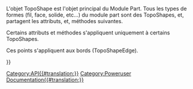 <languages/>
<div class="mw-translate-fuzzy">
{{VeryImportantMessage |(novembre 2018) Ces informations peuvent être incomplètes et obsolètes. Pour la dernière API, consultez la [https://www.freecadweb.org/api documentation de l'API générée automatiquement].}}
</div>

L'objet TopoShape est l'objet principal du Module Part. Tous les types de formes (fil, face, solide, etc...) du module part sont des TopoShapes, et, partagent les attributs, et, méthodes suivantes.
{{Code|code=
import Part
sh = Part.makeBox(10,10,10)
print sh.Faces
for f in sh.Faces:
   print f.Edges
}}

{{APIProperty/fr|Area|La superficie totale des faces de la forme.}}
{{APIProperty/fr|CompSolids|Répertorie les formes ultérieures dans cette forme.}}
{{APIProperty/fr|CenterOfMass|Donne le centre de la masse de la forme actuelle. Si le champ de gravitation est uniforme, c'est le centre de gravité. Les coordonnées retournées pour le centre de masse sont exprimées dans le système de coordonnées cartésiennes absolu.}}
{{APIProperty/fr|Compounds|Répertorie les composantes de cette forme.}}
{{APIProperty/fr|Edges|Répertorie les contours de cette forme.}}
{{APIProperty/fr|Faces|Répertorie les visages de cette forme.}}
{{APIProperty/fr|Length|Longueur totale des bords de la forme.}}
{{APIProperty/fr|Orientation|l'orientation de la forme.}}
{{APIProperty/fr|ShapeType|Le type de la forme.}}
{{APIProperty/fr|Shells|Répertorie les formes ultérieures dans cette forme.}}
{{APIProperty/fr|Solids|Liste des formes ultérieures dans cette forme.}}
{{APIProperty/fr|Vertexes|Liste des sommets de cette forme.}}
{{APIProperty/fr|Volume|Volume total des solides de la forme.}}
{{APIProperty/fr|Wires|Liste des fils de cette forme.}}
{{APIProperty/fr|BoundBox|Les dimensions hors tout de l'objet}}
{{APIProperty/fr|Matrix|Donne une matrice de la transformation actuelle de l'objet}}
{{APIProperty/fr|Placement|Donne la transformation actuelle de l'objet comme placement}}
{{APIFunction/fr|approximate| |Se rapproche d'une courbe B-Spline|a BSplineCurve object}}
{{APIFunction/fr|check| |Vérifie les erreurs de forme et les rapporte dans la structure de la forme. Il s'agit d'une vérification plus détaillée comme cela se fait dans isValid().| }}
{{APIFunction/fr|common|TopoShape|Intersection de la forme et une forme donnée.|un TopoShape}}
{{APIFunction/fr|complement| |Calcule le complément de l'orientation de cette forme, c'est-à-dire inverse l'état intérieur/extérieur des limites de cette forme.|un TopoShape}}
{{APIFunction/fr|copy| |Crée une copie de cette forme|un TopoShape}}
{{APIFunction/fr|cut|TopoShape|Différence entre la forme et une forme donnée.|un TopoShape}}
{{APIFunction/fr|distToShape| TopoShape |Calcule la distance minimale entre ceci et une donnée TopoShape. |float <distance minimum>, list < le point le plus proche >, list < la forme secondaire la plus proche & ces paramètres > }}
{{APIFunction/fr|exportBrep| string |Exporte le contenu de cette la forme dans un fichier BREP. BREP est le format natif de CasCade.| }}
{{APIFunction/fr|exportIges| string |Exporte le contenu de la forme dans un fichier IGES.| }}
{{APIFunction/fr|exportStep| string |Exporte le contenu de la forme dans un fichier STEP.| }}
{{APIFunction/fr|exportStl| string |Exporte le contenu de la forme dans un fichier de maillage STL.| }}
{{APIFunction/fr|extrude|Vector|Extrude la forme le long d'une direction.|un TopoShape}}
{{APIFunction/fr|fuse|TopoShape|Union de la forme et une forme donnée.|un TopoShape}}
{{APIFunction/fr|getAllDerivedFrom| |Retourne toute la descendance de ce type d'objet|une liste}}
{{APIFunction/fr|hashCode| |Cette valeur est calculée à partir de la valeur de la référence sous-jacente de la forme et l'emplacement. L'orientation n'est pas prise en compte.|a string}}
{{APIFunction/fr|isClosed| |Vérifie si la forme est fermée.|un booléen}}
{{APIFunction/fr|isDerivedFrom|string|Retourne la valeur true si le type donné est le père (maître)|boolean}}
{{APIFunction/fr|isEqual|TopoShape|Retourne true si les deux formes partagent le même TShape, ont le même emplacement et ont la même orientation.|un booléen}}
{{APIFunction/fr|isInside|Vector,float,Boolean|Vérifie si un point est à l'intérieur d'un solide, avec une certaine tolérance. Si le troisième paramètre est '''true''' un point sur une face est considéré comme inside|un booléen}}
{{APIFunction/fr|isNull| |Vérifie si la forme est nulle.|un booléen}}
{{APIFunction/fr|isPartner|TopoShape|Renvoie true si les deux formes partagent le même TShape, mais peut avoir un emplacement différent et avoir une orientation différente.|un booléen}}
{{APIFunction/fr|isSame|TopoShape|Vérifie si les deux formes partagent la même géométrie, donne true si les deux formes partagent le même TShape, elles ont le même emplacement mais peuvent avoir une orientation différente.|un booléen}}
{{APIFunction/fr|isValid| |Vérifie si la forme est valide, c'est à dire ni nulle, ni vide ni endommagée.|un booléen}}
{{APIFunction/fr|makeFillet|float,TopoShape|Retourne un nouvel objet basé sur un TopoShape, mais avec un rayon de courbure "float" appliqué à chaque arête.|un TopoShape}}
{{APIFunction/fr|makeHomogenousWires|wire|Construit un fil homogène avec le même nombre d'arêtes| a wire}}
{{APIFunction/fr|makeOffset|float|Décale la forme selon une distance donnée|un TopoShape}}
{{APIFunction/fr|makePipe|wire|Fait un tube en suivant une ligne.|un TopoShape}}
{{APIFunction/fr|makePipeShell|wire|Rend un loft défini par son profil le long d'une ligne.|un TopoShape}}
{{APIFunction/fr|makeShapeFromMesh|mesh|Fait une forme composée de données de maillage. Remarque : Cela devrait être utilisé plutôt pour de petites mailles.|un TopoShape}}
{{APIFunction/fr|makeThickness|list,float,float|Un solide évidé est construit à partir d'un solide initial, et, un ensemble de faces sur ce solide, qui doivent être éliminés. Les faces restantes du solide deviennent les murs du solide évidé, leur épaisseur est définie au moment de la construction. Les arguments à transmettre sont une liste des faces à ignorer, l'épaisseur des murs, et, une valeur de tolérance.|un TopoShape}}
{{APIFunction/fr|nullify| |Détruit la référence à la forme sous-jacente stockée sous cette forme. En conséquence, cette forme devient nulle.| }}
{{APIFunction/fr|project|TopoShape|Projete une forme sur votre forme|un TopoShape}}
{{APIFunction/fr|read|string|Lit un fichier IGES, STEP ou BREP.|un TopoShape}}
{{APIFunction/fr|reverse| |Inverse l'orientation de cette forme.| }}
{{APIFunction/fr|revolve|Vector, Vector, float|S'articule autour d'un axe à un degré donné. ex : Part.revolve(Vector(0,0,0),Vector(0,0,1),360) tourne la forme autour d'un axe Z de 360 degrés.|un TopoShape}}
{{APIFunction/fr|rotate|Vector, Vector, float|Applique la rotation (en degré) à l'emplacement actuel de cette forme. ex : Shp.rotate(Vector(0,0,0),Vector(0,0,1),180) fait pivoter la forme autour de l'axe Z de 180 degrés.|un TopoShape}}
{{APIFunction/fr|scale| |S'applique à l'échelle avec le point et le facteur de cette forme.|un TopoShape}}
{{APIFunction/fr|section|TopoShape|Section de la forme avec une forme toposhape.|un TopoShape}}
{{APIFunction/fr|sewShape| |La machine raccorde la forme s'il y a un écart.| }}
{{APIFunction/fr|tessellate|float|Tessellate (Paver) la forme et retourne une liste des sommets et indices de la faces. Le float donnée est la tolérance.|a list}}
{{APIFunction/fr|toNurbs| |Transformation de la géométrie complète d'une forme en géométrie NURBS. Par exemple, toutes les courbes soutenant les bords de la forme de base, sont convertis en courbes de BSP, et toutes les surfaces soutenant ses faces sont converties en surfaces de BSP.|a NURBS curve}}
{{APIFunction/fr|transformGeometry|matrix|Applique la transformation géométrique sur une copie de la forme. La transformation à appliquer, est définie comme une matrice 4x4. La géométrie sous-jacente des formes suivantes peuvent être changées en courbes qui prennent en charge les extrémités de la forme, ou une surface qui prend en charge une face de la forme. Par exemple, un cercle peut être transformé en une ellipse lorsque vous appliquez une transformation d'affinité. Il peut également arriver que le cercle est alors représenté comme une courbe b-spline. La transformation s'applique à toutes les courbes qui supportent les bords de la forme et toutes les surfaces qui prennent en charge les faces de la forme. Remarque : Si vous voulez transformer une forme sans changer la géométrie sous-jacente, puis utilisez les méthodes traduites ou les faire pivoter.|un TopoShape}}
{{APIFunction/fr|transformShape|matrix|Applique la transformation d'une forme sans changer la géométrie sous-jacente.| }}
{{APIFunction/fr|translate|Vector|Applique la conversion à l'emplacement actuel de cette forme.| }}
{{APIFunction/fr|writeInventor| |Écrit le maillage au format OpenInventor dans une chaîne.|a string}}

Certains attributs et méthodes s'appliquent uniquement à certains TopoShapes.

Ces points s'appliquent aux bords (TopoShapeEdge).  


<div class="mw-translate-fuzzy">
{{APIProperty/fr|FirstParameter|La valeur du paramètre du bord à une extrémité. Pas nécessairement le Vertex[0]. [http://fr.wikipedia.org/wiki/%C3%89quation_param%C3%A9trique Voir équations paramétriques]}}
{{APIProperty/fr|LastParameter|La valeur du paramètre du bord à l'autre extrémité. Pas nécessairement le Vertex[1].}}

{{APIFunction/fr|centerOfCurvatureAt|Float|Retourne le centre (points 3D) ou la valeur des paramètres du cercle.|Vector}}{{APIFunction/fr|curvatureAt|Float|Retourne  la valeur des paramètres de la courbe du bord.|Float}}
{{APIFunction/fr|getParameterByLength|Float|Retourne l’intervalle [0,Length] jusqu'au prochain intervalle [Premier Paramètre,dernier Paramètre]|Float }}
{{APIFunction/fr|normalAt|Float|Retourne la valeur des paramètres de la normale du bord (uniquement s'il existe).|Vector}}
{{APIFunction/fr|parameterAt|Vertex,[Face]|Retourne la valeur correspondante au Vertex (points 3D).|Float}}
{{APIFunction/fr|tangentAt|Float|Retourne la valeur des paramètres de la direction du vecteur de la tangente du bord (s'il existe).|Vector}}
{{APIFunction/fr|valueAt|Float|Retourne la valeur du vecteur correspondant au paramètre 3D.|Vector}}
</div>


{{Userdocnavi{{#translation:}}}}
[[Category:API{{#translation:}}]]
[[Category:Poweruser Documentation{{#translation:}}]]
{{clear}}